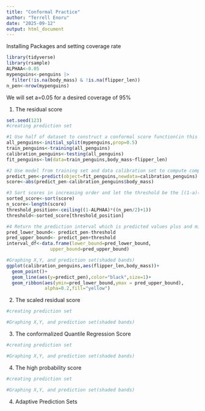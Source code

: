 ```yaml
---
title: "Conformal Practice"
author: "Terrell Enoru"
date: "2025-09-12"
output: html_document
---
```

Installing Packages and setting coverage rate
```r
library(tidyverse)
library(rsample)
ALPHAA<-0.05
mypenguins<-penguins |> 
  filter(!is.na(body_mass) & !is.na(flipper_len))
n_pen<-nrow(mypenguins)
```
We will set a=0.05 for a desired coverage of 95%

1. The residual score
```r
set.seed(123)
#creating prediction set

#1 Use half of dataset to construct a conformal score function(in this case the absolute value of the residuals are the score) this is called the training set
all_penguins<-initial_split(mypenguins,prop=0.5)
train_penguins<-training(all_penguins)
calibration_penguins<-testing(all_penguins)
fit_penguins<-lm(data=train_penguins,body_mass~flipper_len)

#2 Use model from training set and data calibration set to compute compute the score(in this case the score is residuals).
predict_pen<-predict(object=fit_penguins,newdata=calibration_penguins)
score<-abs(predict_pen-calibration_penguins$body_mass)

#3 Sort scores in increasing order and let the threshold be the [(1-a)(n/2 +1)]th element in the sorted list(round up because its an index and rounding up keeps coverage gurantee)
sorted_score<-sort(score)
n_score<-length(score)
threshold_position<-ceiling((1-ALPHAA)*((n_pen/2)+1))
threshold<-sorted_score[threshold_position]

#4 Return the prediction interval which is predicted values plus and mines threshold score
pred_lower_bound<- predict_pen-threshold
pred_upper_bound<- predict_pen+threshold
interval_df<-data.frame(lower_bound=pred_lower_bound,
                upper_bound=pred_upper_bound)

#Graphing X,Y, and prediction set(shaded bands)
ggplot(calibration_penguins,aes(flipper_len,body_mass))+
  geom_point()+
  geom_line(aes(y=predict_pen),color="black",size=1)+
  geom_ribbon(aes(ymin=pred_lower_bound,ymax = pred_upper_bound),
              alpha=0.2,fill="yellow")
```

2. The scaled residual score
```r
#creating prediction set

#Graphing X,Y, and prediction set(shaded bands)

```

3. The conformalized Quantile Regression Score
```r
#creating prediction set

#Graphing X,Y, and prediction set(shaded bands)

```
4. The high probability score
```r
#creating prediction set

#Graphing X,Y, and prediction set(shaded bands)
```

4. Adaptive Prediction Sets